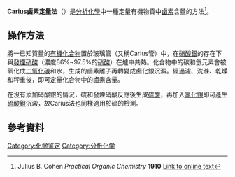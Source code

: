 '''Carius鹵素定量法'''（{{lang|en|Carius halogen method}}）是[[分析化學|分析化學]]中一種定量有機物質中[[鹵素|鹵素]]含量的方法<ref>Julius B. Cohen ''Practical Organic Chemistry'' '''1910''' [http://www.archive.org/details/PracticalOrganicChemistry Link to online text]</ref>。

==操作方法==
將一已知質量的[[有機化合物|有機化合物]]置於玻璃管（又稱Carius管）中，在[[硝酸銀|硝酸銀]]的存在下與[[發煙硝酸|發煙硝酸]]（濃度86%~97.5%的[[硝酸|硝酸]]）在爐中共熱。化合物中的碳和氫元素會被氧化成[[二氧化碳|二氧化碳]]和水，生成的鹵素離子再轉變成鹵化銀沉澱。經過濾、洗滌、乾燥和秤重後，即可定量化合物中的鹵素含量。

在沒有添加硝酸銀的情況，硫和發煙硝酸反應後生成[[硫酸|硫酸]]，再加入[[氯化鋇|氯化鋇]]即可產生[[硫酸鋇|硫酸鋇]]沉澱，故Carius法也同樣適用於硫的檢測。

==參考資料==
<references/>

{{化學小作品}}
{{DEFAULTSORT:Carius Halogen Method}}
[[Category:化学鉴定|Category:化学鉴定]]
[[Category:分析化学|Category:分析化学]]